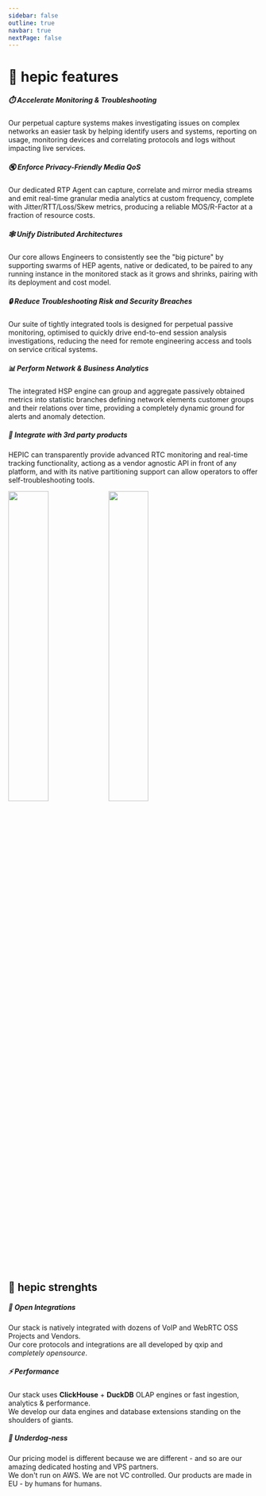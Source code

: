 ```yaml
---
sidebar: false
outline: true
navbar: true
nextPage: false
---
```



# 💚 hepic features

##### ⏱️ Accelerate Monitoring & Troubleshooting
Our perpetual capture systems makes investigating issues on complex networks an easier task by helping identify users and systems, reporting on usage, monitoring devices and correlating protocols and logs without impacting live services.

##### 🔇 Enforce Privacy-Friendly Media QoS
Our dedicated RTP Agent can capture, correlate and mirror media streams and emit real-time granular media analytics at custom frequency, complete with Jitter/RTT/Loss/Skew metrics, producing a reliable MOS/R-Factor at a fraction of resource costs.

##### 🕸️ Unify Distributed Architectures
Our core allows Engineers to consistently see the "big picture" by supporting swarms of HEP agents, native or dedicated, to be paired to any running instance in the monitored stack as it grows and shrinks, pairing with its deployment and cost model.

##### 🔒 Reduce Troubleshooting Risk and Security Breaches
Our suite of tightly integrated tools is designed for perpetual passive monitoring, optimised to quickly drive end-to-end session analysis investigations, reducing the need for remote engineering access and tools on service critical systems.

##### 📊 Perform Network & Business Analytics
The integrated HSP engine can group and aggregate passively obtained metrics into statistic branches defining network elements customer groups and their relations over time, providing a completely dynamic ground for alerts and anomaly detection.

##### 🔌 Integrate with 3rd party products
HEPIC can transparently provide advanced RTC monitoring and real-time tracking functionality, actiong as a vendor agnostic API in front of any platform, and with its native partitioning support can allow operators to offer self-troubleshooting tools.

<img src="https://gigapipe.com/wp-content/uploads/2023/03/HEPIC-IMAGES-1.png" width="40%"/><img src="https://gigapipe.com/wp-content/uploads/2023/03/HEPIC-IMAGES.png" width="40%" />

## 💚 hepic strenghts

##### 💎 Open Integrations

Our stack is natively integrated with dozens of VoIP and WebRTC OSS Projects and Vendors. <br/>
Our core protocols and integrations are all developed by qxip and _completely opensource_.

##### ⚡ Performance

Our stack uses **ClickHouse** + **DuckDB** OLAP engines or fast ingestion, analytics & performance. <br/>
We develop our data engines and database extensions standing on the shoulders of giants.

##### 🍖 Underdog-ness

Our pricing model is different because we are different - and so are our amazing dedicated hosting and VPS partners. <br/>
We don't run on AWS. We are not VC controlled. Our products are made in EU - by humans for humans.


